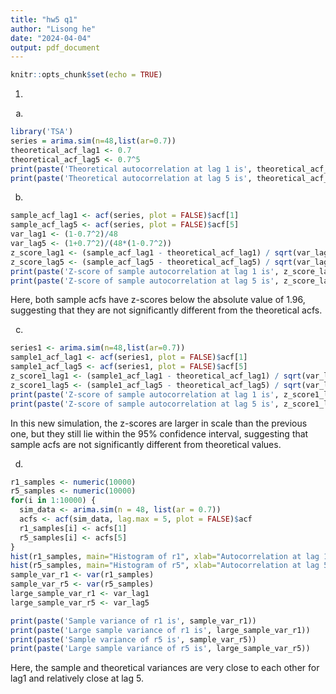 ```yaml
---
title: "hw5 q1"
author: "Lisong he"
date: "2024-04-04"
output: pdf_document
---
```


```r
knitr::opts_chunk$set(echo = TRUE)
```

1.
a)
```r
library('TSA')
series = arima.sim(n=48,list(ar=0.7))
theoretical_acf_lag1 <- 0.7
theoretical_acf_lag5 <- 0.7^5
print(paste('Theoretical autocorrelation at lag 1 is', theoretical_acf_lag1))
print(paste('Theoretical autocorrelation at lag 5 is', theoretical_acf_lag5))
```
b)
```r
sample_acf_lag1 <- acf(series, plot = FALSE)$acf[1]
sample_acf_lag5 <- acf(series, plot = FALSE)$acf[5]
var_lag1 <- (1-0.7^2)/48
var_lag5 <- (1+0.7^2)/(48*(1-0.7^2))
z_score_lag1 <- (sample_acf_lag1 - theoretical_acf_lag1) / sqrt(var_lag1)
z_score_lag5 <- (sample_acf_lag5 - theoretical_acf_lag5) / sqrt(var_lag5)
print(paste('Z-score of sample autocorrelation at lag 1 is', z_score_lag1))
print(paste('Z-score of sample autocorrelation at lag 5 is', z_score_lag5))
```
Here, both sample acfs have z-scores below the absolute value of 1.96, suggesting that they are not significantly different from the theoretical acfs.

c)
```r
series1 <- arima.sim(n=48,list(ar=0.7))
sample1_acf_lag1 <- acf(series1, plot = FALSE)$acf[1]
sample1_acf_lag5 <- acf(series1, plot = FALSE)$acf[5]
z_score1_lag1 <- (sample1_acf_lag1 - theoretical_acf_lag1) / sqrt(var_lag1)
z_score1_lag5 <- (sample1_acf_lag5 - theoretical_acf_lag5) / sqrt(var_lag5)
print(paste('Z-score of sample autocorrelation at lag 1 is', z_score1_lag1))
print(paste('Z-score of sample autocorrelation at lag 5 is', z_score1_lag5))
```
In this new simulation, the z-scores are larger in scale than the previous one, but they still lie within the 95% confidence interval, suggesting that sample acfs are not significantly different from theoretical values.

d)
```r
r1_samples <- numeric(10000)
r5_samples <- numeric(10000)
for(i in 1:10000) {
  sim_data <- arima.sim(n = 48, list(ar = 0.7))
  acfs <- acf(sim_data, lag.max = 5, plot = FALSE)$acf
  r1_samples[i] <- acfs[1]
  r5_samples[i] <- acfs[5]
}
hist(r1_samples, main="Histogram of r1", xlab="Autocorrelation at lag 1")
hist(r5_samples, main="Histogram of r5", xlab="Autocorrelation at lag 5")
sample_var_r1 <- var(r1_samples)
sample_var_r5 <- var(r5_samples)
large_sample_var_r1 <- var_lag1
large_sample_var_r5 <- var_lag5

print(paste('Sample variance of r1 is', sample_var_r1))
print(paste('Large sample variance of r1 is', large_sample_var_r1))
print(paste('Sample variance of r5 is', sample_var_r5))
print(paste('Large sample variance of r5 is', large_sample_var_r5))
```
Here, the sample and theoretical variances are very close to each other for lag1 and relatively close at lag 5.
